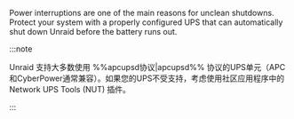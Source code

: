 Power interruptions are one of the main reasons for unclean shutdowns. Protect your system with a properly configured UPS that can automatically shut down Unraid before the battery runs out.

:::note

Unraid 支持大多数使用 %%apcupsd协议|apcupsd%% 协议的UPS单元（APC和CyberPower通常兼容）。如果您的UPS不受支持，考虑使用社区应用程序中的Network UPS Tools (NUT) 插件。

:::
